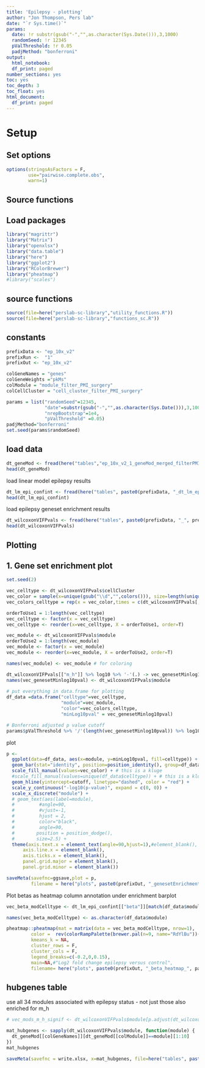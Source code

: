 ```yaml
---
title: 'Epilepsy - plotting'
author: "Jon Thompson, Pers lab"
date: "`r Sys.time()`" 
params: 
  date: !r substr(gsub("-","",as.character(Sys.Date())),3,1000)
  randomSeed: !r 12345
  pValThreshold: !r 0.05
  padjMethod: "bonferroni"
output:
  html_notebook: 
  df_print: paged
number_sections: yes
toc: yes
toc_depth: 3
toc_float: yes
html_document:
  df_print: paged
---
```


   
# Setup

## Set options

```r
options(stringsAsFactors = F, 
        use="pairwise.complete.obs", 
        warn=1)
```

## Source functions

## Load packages


```r
library("magrittr")
library("Matrix")
library("openxlsx")
library("data.table") 
library("here")
library("ggplot2")
library("RColorBrewer") 
library("pheatmap")
#library("scales")
```

## source functions

```r
source(file=here("perslab-sc-library","utility_functions.R"))
source(file=here("perslab-sc-library","functions_sc.R"))
```

## constants 

```r
prefixData <- "ep_10x_v2"
prefixRun <-  "1"
prefixOut <- "ep_10x_v2"

colGeneNames = "genes"
colGeneWeights ="pkMs"
colModule = "module_filter_PMI_surgery"
colCellCluster = "cell_cluster_filter_PMI_surgery"
```

```r
params = list("randomSeed"=12345, 
              "date"=substr(gsub("-","",as.character(Sys.Date())),3,1000), 
              "nrepBootstrap"=1e4, 
              "pValThreshold" =0.05)
padjMethod="bonferroni"
set.seed(params$randomSeed)
```

## load data

```r
dt_geneMod <- fread(here("tables","ep_10x_v2_1_geneMod_merged_filterPMIsurg.csv.gz"))
head(dt_geneMod)
```

load linear model epilepsy results

```r
dt_lm_epi_confint <- fread(here("tables", paste0(prefixData, "_dt_lm_epi_confint.csv")))
head(dt_lm_epi_confint)
```

load epilepsy geneset enrichment results

```r
dt_wilcoxonVIFPvals <- fread(here("tables", paste0(prefixData, "_", prefixRun, "_dt_wilcox_geneset_test.csv")))
head(dt_wilcoxonVIFPvals)
```

## Plotting

## 1. Gene set enrichment plot

```r
set.seed(2)
```

```r
vec_celltype <- dt_wilcoxonVIFPvals$cellCluster
vec_color = sample(x=unique(gsub("\\d","",colors())), size=length(unique(vec_celltype)), replace=F)
vec_colors_celltype = rep(x = vec_color,times = c(dt_wilcoxonVIFPvals[,.N,by="cellCluster"][[2]]))

orderToUse1 = 1:length(vec_celltype)
vec_celltype <- factor(x = vec_celltype)
vec_celltype <- reorder(x=vec_celltype, X = orderToUse1, order=T)

vec_module <- dt_wilcoxonVIFPvals$module 
orderToUse2 = 1:length(vec_module)
vec_module <- factor(x = vec_module)
vec_module <- reorder(x=vec_module, X = orderToUse2, order=T)

names(vec_module) <- vec_module # for coloring

dt_wilcoxonVIFPvals[["m_h"]] %>% log10 %>% '-'(.) -> vec_genesetMinlog10pval
names(vec_genesetMinlog10pval) <- dt_wilcoxonVIFPvals$module
  
# put everything in data.frame for plotting
df_data =data.frame("celltype"=vec_celltype, 
                    "module"=vec_module, 
                    "color"=vec_colors_celltype, 
                    "minLog10pval" = vec_genesetMinlog10pval)

# Bonferroni adjusted p value cutoff
params$pValThreshold %>% '/'(length(vec_genesetMinlog10pval)) %>% log10 %>% '-'(.) -> cutoff
```

plot 

```r

p <- 
  ggplot(data=df_data, aes(x=module, y=minLog10pval, fill=celltype)) +
  geom_bar(stat="identity", position=position_identity(), group=df_data$celltype) + 
  scale_fill_manual(values=vec_color) + # this is a kluge
  #scale_fill_manual(values=unique(df_data$celltype)) + # this is a kluge
  geom_hline(yintercept=cutoff, linetype="dashed", color = "red") +
  scale_y_continuous("-log10(p-value)", expand = c(0, 0)) +
  scale_x_discrete("module") +  
  # geom_text(aes(label=module),
  #         #angle=90,
  #         #vjust=-1,
  #         hjust = 2,
  #         color="black",
  #         angle=90,
  #        position = position_dodge(), 
  #        size=2.5) +
  theme(axis.text.x = element_text(angle=90,hjust=1),#element_blank(),
      axis.line.x = element_blank(),
      axis.ticks.x = element_blank(),
      panel.grid.major = element_blank(), 
      panel.grid.minor = element_blank())

saveMeta(savefnc=ggsave,plot = p,
         filename = here("plots", paste0(prefixOut, "_genesetEnrichmentBarplot", params$date,".pdf")), height=10, width =15)

```

Plot betas as heatmap column annotation under enrichment barplot

```r
vec_beta_modCelltype <- dt_lm_epi_confint[["beta"]][match(df_data$module, dt_lm_epi_confint$module)]

names(vec_beta_modCelltype) <- as.character(df_data$module)
```

```r
pheatmap::pheatmap(mat = matrix(data = vec_beta_modCelltype, nrow=1),
         color =  rev(colorRampPalette(brewer.pal(n=9, name="RdYlBu"))(100))[1:60],
         kmeans_k = NA,
         cluster_rows = F,
         cluster_cols = F,
         legend_breaks=c(-0.2,0,0.15),
         main=NA,#"Log2 fold change epilepsy versus control",
         filename= here("plots", paste0(prefixOut, "_beta_heatmap_", params$date,".pdf")), cellheight = 40, height=1.2, width =15)

```

## hubgenes table 

use all 34 modules associated with epilepsy status - not just those also enriched for m_h

```r
# vec_mods_m_h_signif <- dt_wilcoxonVIFPvals$module[p.adjust(dt_wilcoxonVIFPvals$m_h, method = params$padjMethod) <= params$pValThreshold]

```

```r
mat_hubgenes <- sapply(dt_wilcoxonVIFPvals$module, function(module) {
  dt_geneMod[[colGeneNames]][dt_geneMod[[colModule]]==module][1:10]
})
mat_hubgenes
```


```r
saveMeta(savefnc = write.xlsx, x=mat_hubgenes, file=here("tables", paste0(prefixOut, "_", params$date,"_mat_hubgenes.xlsx")))
```

